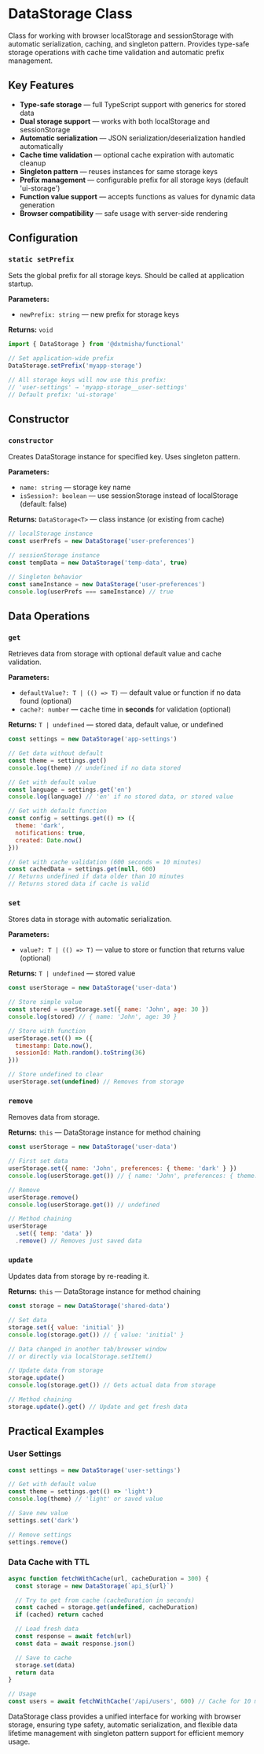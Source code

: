 
<Meta title='@dxtmisha/functional/en/Classes/DataStorage'/>

# DataStorage Class

Class for working with browser localStorage and sessionStorage with automatic serialization, caching, and singleton pattern. Provides type-safe storage operations with cache time validation and automatic prefix management.

## Key Features

- **Type-safe storage** — full TypeScript support with generics for stored data
- **Dual storage support** — works with both localStorage and sessionStorage
- **Automatic serialization** — JSON serialization/deserialization handled automatically
- **Cache time validation** — optional cache expiration with automatic cleanup
- **Singleton pattern** — reuses instances for same storage keys
- **Prefix management** — configurable prefix for all storage keys (default 'ui-storage')
- **Function value support** — accepts functions as values for dynamic data generation
- **Browser compatibility** — safe usage with server-side rendering

## Configuration

### `static setPrefix`

Sets the global prefix for all storage keys. Should be called at application startup.

**Parameters:**
- `newPrefix: string` — new prefix for storage keys

**Returns:** `void`

```javascript
import { DataStorage } from '@dxtmisha/functional'

// Set application-wide prefix
DataStorage.setPrefix('myapp-storage')

// All storage keys will now use this prefix:
// 'user-settings' → 'myapp-storage__user-settings'
// Default prefix: 'ui-storage'
```

## Constructor

### `constructor`

Creates DataStorage instance for specified key. Uses singleton pattern.

**Parameters:**
- `name: string` — storage key name
- `isSession?: boolean` — use sessionStorage instead of localStorage (default: false)

**Returns:** `DataStorage<T>` — class instance (or existing from cache)

```javascript
// localStorage instance
const userPrefs = new DataStorage('user-preferences')

// sessionStorage instance
const tempData = new DataStorage('temp-data', true)

// Singleton behavior
const sameInstance = new DataStorage('user-preferences')
console.log(userPrefs === sameInstance) // true
```

## Data Operations

### `get`

Retrieves data from storage with optional default value and cache validation.

**Parameters:**
- `defaultValue?: T | (() => T)` — default value or function if no data found (optional)
- `cache?: number` — cache time in **seconds** for validation (optional)

**Returns:** `T | undefined` — stored data, default value, or undefined

```javascript
const settings = new DataStorage('app-settings')

// Get data without default
const theme = settings.get()
console.log(theme) // undefined if no data stored

// Get with default value
const language = settings.get('en')
console.log(language) // 'en' if no stored data, or stored value

// Get with default function
const config = settings.get(() => ({
  theme: 'dark',
  notifications: true,
  created: Date.now()
}))

// Get with cache validation (600 seconds = 10 minutes)
const cachedData = settings.get(null, 600)
// Returns undefined if data older than 10 minutes
// Returns stored data if cache is valid
```

### `set`

Stores data in storage with automatic serialization.

**Parameters:**
- `value?: T | (() => T)` — value to store or function that returns value (optional)

**Returns:** `T | undefined` — stored value

```javascript
const userStorage = new DataStorage('user-data')

// Store simple value
const stored = userStorage.set({ name: 'John', age: 30 })
console.log(stored) // { name: 'John', age: 30 }

// Store with function
userStorage.set(() => ({
  timestamp: Date.now(),
  sessionId: Math.random().toString(36)
}))

// Store undefined to clear
userStorage.set(undefined) // Removes from storage
```

### `remove`

Removes data from storage.

**Returns:** `this` — DataStorage instance for method chaining

```javascript
const userStorage = new DataStorage('user-data')

// First set data
userStorage.set({ name: 'John', preferences: { theme: 'dark' } })
console.log(userStorage.get()) // { name: 'John', preferences: { theme: 'dark' } }

// Remove
userStorage.remove()
console.log(userStorage.get()) // undefined

// Method chaining
userStorage
  .set({ temp: 'data' })
  .remove() // Removes just saved data
```

### `update`

Updates data from storage by re-reading it.

**Returns:** `this` — DataStorage instance for method chaining

```javascript
const storage = new DataStorage('shared-data')

// Set data
storage.set({ value: 'initial' })
console.log(storage.get()) // { value: 'initial' }

// Data changed in another tab/browser window
// or directly via localStorage.setItem()

// Update data from storage
storage.update()
console.log(storage.get()) // Gets actual data from storage

// Method chaining
storage.update().get() // Update and get fresh data
```

## Practical Examples

### User Settings

```javascript
const settings = new DataStorage('user-settings')

// Get with default value
const theme = settings.get(() => 'light')
console.log(theme) // 'light' or saved value

// Save new value
settings.set('dark')

// Remove settings
settings.remove()
```

### Data Cache with TTL

```javascript
async function fetchWithCache(url, cacheDuration = 300) {
  const storage = new DataStorage(`api_${url}`)

  // Try to get from cache (cacheDuration in seconds)
  const cached = storage.get(undefined, cacheDuration)
  if (cached) return cached

  // Load fresh data
  const response = await fetch(url)
  const data = await response.json()

  // Save to cache
  storage.set(data)
  return data
}

// Usage
const users = await fetchWithCache('/api/users', 600) // Cache for 10 minutes
```

DataStorage class provides a unified interface for working with browser storage, ensuring type safety, automatic serialization, and flexible data lifetime management with singleton pattern support for efficient memory usage.
